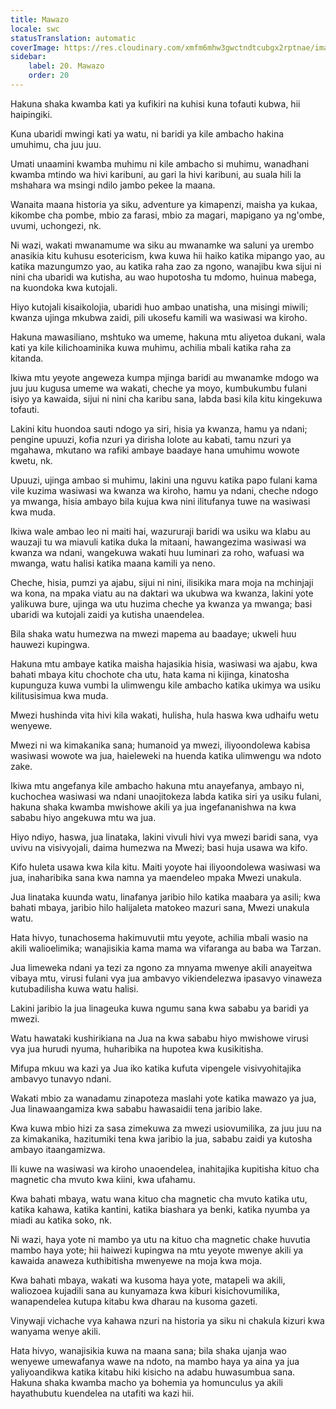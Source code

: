 ```yaml
---
title: Mawazo
locale: swc
statusTranslation: automatic
coverImage: https://res.cloudinary.com/xmfm6mhw3gwctndtcubgx2rptnae/image/upload/v1741354419/small_cover_la_gran_rebelion_28716e29d2.webp
sidebar:
    label: 20. Mawazo
    order: 20
---
```

Hakuna shaka kwamba kati ya kufikiri na kuhisi kuna tofauti kubwa, hii haipingiki.

Kuna ubaridi mwingi kati ya watu, ni baridi ya kile ambacho hakina umuhimu, cha juu juu.

Umati unaamini kwamba muhimu ni kile ambacho si muhimu, wanadhani kwamba mtindo wa hivi karibuni, au gari la hivi karibuni, au suala hili la mshahara wa msingi ndilo jambo pekee la maana.

Wanaita maana historia ya siku, adventure ya kimapenzi, maisha ya kukaa, kikombe cha pombe, mbio za farasi, mbio za magari, mapigano ya ng'ombe, uvumi, uchongezi, nk.

Ni wazi, wakati mwanamume wa siku au mwanamke wa saluni ya urembo anasikia kitu kuhusu esotericism, kwa kuwa hii haiko katika mipango yao, au katika mazungumzo yao, au katika raha zao za ngono, wanajibu kwa sijui ni nini cha ubaridi wa kutisha, au wao hupotosha tu mdomo, huinua mabega, na kuondoka kwa kutojali.

Hiyo kutojali kisaikolojia, ubaridi huo ambao unatisha, una misingi miwili; kwanza ujinga mkubwa zaidi, pili ukosefu kamili wa wasiwasi wa kiroho.

Hakuna mawasiliano, mshtuko wa umeme, hakuna mtu aliyetoa dukani, wala kati ya kile kilichoaminika kuwa muhimu, achilia mbali katika raha za kitanda.

Ikiwa mtu yeyote angeweza kumpa mjinga baridi au mwanamke mdogo wa juu juu kugusa umeme wa wakati, cheche ya moyo, kumbukumbu fulani isiyo ya kawaida, sijui ni nini cha karibu sana, labda basi kila kitu kingekuwa tofauti.

Lakini kitu huondoa sauti ndogo ya siri, hisia ya kwanza, hamu ya ndani; pengine upuuzi, kofia nzuri ya dirisha lolote au kabati, tamu nzuri ya mgahawa, mkutano wa rafiki ambaye baadaye hana umuhimu wowote kwetu, nk.

Upuuzi, ujinga ambao si muhimu, lakini una nguvu katika papo fulani kama vile kuzima wasiwasi wa kwanza wa kiroho, hamu ya ndani, cheche ndogo ya mwanga, hisia ambayo bila kujua kwa nini ilitufanya tuwe na wasiwasi kwa muda.

Ikiwa wale ambao leo ni maiti hai, wazururaji baridi wa usiku wa klabu au wauzaji tu wa miavuli katika duka la mitaani, hawangezima wasiwasi wa kwanza wa ndani, wangekuwa wakati huu luminari za roho, wafuasi wa mwanga, watu halisi katika maana kamili ya neno.

Cheche, hisia, pumzi ya ajabu, sijui ni nini, ilisikika mara moja na mchinjaji wa kona, na mpaka viatu au na daktari wa ukubwa wa kwanza, lakini yote yalikuwa bure, ujinga wa utu huzima cheche ya kwanza ya mwanga; basi ubaridi wa kutojali zaidi ya kutisha unaendelea.

Bila shaka watu humezwa na mwezi mapema au baadaye; ukweli huu hauwezi kupingwa.

Hakuna mtu ambaye katika maisha hajasikia hisia, wasiwasi wa ajabu, kwa bahati mbaya kitu chochote cha utu, hata kama ni kijinga, kinatosha kupunguza kuwa vumbi la ulimwengu kile ambacho katika ukimya wa usiku kilitusisimua kwa muda.

Mwezi hushinda vita hivi kila wakati, hulisha, hula haswa kwa udhaifu wetu wenyewe.

Mwezi ni wa kimakanika sana; humanoid ya mwezi, iliyoondolewa kabisa wasiwasi wowote wa jua, haieleweki na huenda katika ulimwengu wa ndoto zake.

Ikiwa mtu angefanya kile ambacho hakuna mtu anayefanya, ambayo ni, kuchochea wasiwasi wa ndani unaojitokeza labda katika siri ya usiku fulani, hakuna shaka kwamba mwishowe akili ya jua ingefananishwa na kwa sababu hiyo angekuwa mtu wa jua.

Hiyo ndiyo, haswa, jua linataka, lakini vivuli hivi vya mwezi baridi sana, vya uvivu na visivyojali, daima humezwa na Mwezi; basi huja usawa wa kifo.

Kifo huleta usawa kwa kila kitu. Maiti yoyote hai iliyoondolewa wasiwasi wa jua, inaharibika sana kwa namna ya maendeleo mpaka Mwezi unakula.

Jua linataka kuunda watu, linafanya jaribio hilo katika maabara ya asili; kwa bahati mbaya, jaribio hilo halijaleta matokeo mazuri sana, Mwezi unakula watu.

Hata hivyo, tunachosema hakimuvutii mtu yeyote, achilia mbali wasio na akili walioelimika; wanajisikia kama mama wa vifaranga au baba wa Tarzan.

Jua limeweka ndani ya tezi za ngono za mnyama mwenye akili anayeitwa vibaya mtu, virusi fulani vya jua ambavyo vikiendelezwa ipasavyo vinaweza kutubadilisha kuwa watu halisi.

Lakini jaribio la jua linageuka kuwa ngumu sana kwa sababu ya baridi ya mwezi.

Watu hawataki kushirikiana na Jua na kwa sababu hiyo mwishowe virusi vya jua hurudi nyuma, huharibika na hupotea kwa kusikitisha.

Mifupa mkuu wa kazi ya Jua iko katika kufuta vipengele visivyohitajika ambavyo tunavyo ndani.

Wakati mbio za wanadamu zinapoteza maslahi yote katika mawazo ya jua, Jua linawaangamiza kwa sababu hawasaidii tena jaribio lake.

Kwa kuwa mbio hizi za sasa zimekuwa za mwezi usiovumilika, za juu juu na za kimakanika, hazitumiki tena kwa jaribio la jua, sababu zaidi ya kutosha ambayo itaangamizwa.

Ili kuwe na wasiwasi wa kiroho unaoendelea, inahitajika kupitisha kituo cha magnetic cha mvuto kwa kiini, kwa ufahamu.

Kwa bahati mbaya, watu wana kituo cha magnetic cha mvuto katika utu, katika kahawa, katika kantini, katika biashara ya benki, katika nyumba ya miadi au katika soko, nk.

Ni wazi, haya yote ni mambo ya utu na kituo cha magnetic chake huvutia mambo haya yote; hii haiwezi kupingwa na mtu yeyote mwenye akili ya kawaida anaweza kuthibitisha mwenyewe na moja kwa moja.

Kwa bahati mbaya, wakati wa kusoma haya yote, matapeli wa akili, waliozoea kujadili sana au kunyamaza kwa kiburi kisichovumilika, wanapendelea kutupa kitabu kwa dharau na kusoma gazeti.

Vinywaji vichache vya kahawa nzuri na historia ya siku ni chakula kizuri kwa wanyama wenye akili.

Hata hivyo, wanajisikia kuwa na maana sana; bila shaka ujanja wao wenyewe umewafanya wawe na ndoto, na mambo haya ya aina ya jua yaliyoandikwa katika kitabu hiki kisicho na adabu huwasumbua sana. Hakuna shaka kwamba macho ya bohemia ya homunculus ya akili hayathubutu kuendelea na utafiti wa kazi hii.

